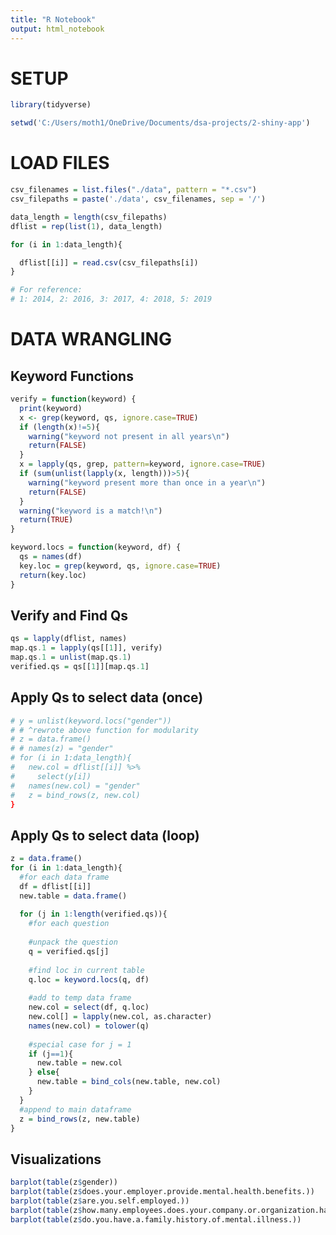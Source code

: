 ```yaml
---
title: "R Notebook"
output: html_notebook
---
```


# SETUP
```r
library(tidyverse)

setwd('C:/Users/moth1/OneDrive/Documents/dsa-projects/2-shiny-app')
```

# LOAD FILES
```r
csv_filenames = list.files("./data", pattern = "*.csv")
csv_filepaths = paste('./data', csv_filenames, sep = '/')

data_length = length(csv_filepaths)
dflist = rep(list(1), data_length)

for (i in 1:data_length){

  dflist[[i]] = read.csv(csv_filepaths[i])
}

# For reference:
# 1: 2014, 2: 2016, 3: 2017, 4: 2018, 5: 2019
```

# DATA WRANGLING

## Keyword Functions
```r
verify = function(keyword) {
  print(keyword)
  x <- grep(keyword, qs, ignore.case=TRUE)
  if (length(x)!=5){
    warning("keyword not present in all years\n")
    return(FALSE)
  } 
  x = lapply(qs, grep, pattern=keyword, ignore.case=TRUE)
  if (sum(unlist(lapply(x, length)))>5){
    warning("keyword present more than once in a year\n")
    return(FALSE)
  }
  warning("keyword is a match!\n")
  return(TRUE)
}

keyword.locs = function(keyword, df) {
  qs = names(df)
  key.loc = grep(keyword, qs, ignore.case=TRUE)
  return(key.loc)
}
```

## Verify and Find Qs
```r
qs = lapply(dflist, names)
map.qs.1 = lapply(qs[[1]], verify)
map.qs.1 = unlist(map.qs.1)
verified.qs = qs[[1]][map.qs.1]
```

## Apply Qs to select data (once)
```r
# y = unlist(keyword.locs("gender"))
# # ^rewrote above function for modularity
# z = data.frame()
# # names(z) = "gender"
# for (i in 1:data_length){
#   new.col = dflist[[i]] %>%
#     select(y[i])
#   names(new.col) = "gender"
#   z = bind_rows(z, new.col)
}
```

## Apply Qs to select data (loop)
```r
z = data.frame()
for (i in 1:data_length){
  #for each data frame
  df = dflist[[i]]
  new.table = data.frame()
  
  for (j in 1:length(verified.qs)){
    #for each question
    
    #unpack the question
    q = verified.qs[j]
    
    #find loc in current table
    q.loc = keyword.locs(q, df)
    
    #add to temp data frame
    new.col = select(df, q.loc)
    new.col[] = lapply(new.col, as.character)
    names(new.col) = tolower(q)
    
    #special case for j = 1
    if (j==1){
      new.table = new.col
    } else{
      new.table = bind_cols(new.table, new.col)
    }
  }
  #append to main dataframe
  z = bind_rows(z, new.table)
}

```

## Visualizations
```r
barplot(table(z$gender))
barplot(table(z$does.your.employer.provide.mental.health.benefits.))
barplot(table(z$are.you.self.employed.))
barplot(table(z$how.many.employees.does.your.company.or.organization.have.))
barplot(table(z$do.you.have.a.family.history.of.mental.illness.))
```

